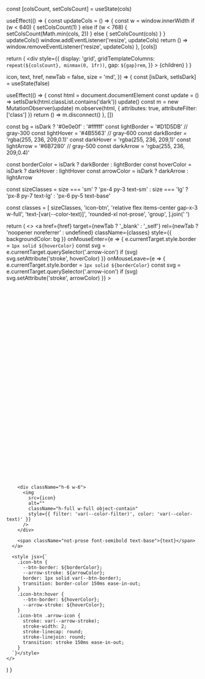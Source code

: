   const [colsCount, setColsCount] = useState(cols)

  useEffect(() => {
    const updateCols = () => {
      const w = window.innerWidth
      if (w < 640) {
        setColsCount(1)
      } else if (w < 768) {
        setColsCount(Math.min(cols, 2))
      } else {
        setColsCount(cols)
      }
    }
    updateCols()
    window.addEventListener('resize', updateCols)
    return () => window.removeEventListener('resize', updateCols)
  }, [cols])

  return (
    <div
      style={{
        display: 'grid',
        gridTemplateColumns: `repeat(${colsCount}, minmax(0, 1fr))`,
        gap: `${gap}rem`,
      }}
    >
      {children}
    </div>
  )
}

  icon,
  text,
  href,
  newTab = false,
  size = 'md',
}) => {
  const [isDark, setIsDark] = useState(false)

  useEffect(() => {
    const html = document.documentElement
    const update = () => setIsDark(html.classList.contains('dark'))
    update()
    const m = new MutationObserver(update)
    m.observe(html, { attributes: true, attributeFilter: ['class'] })
    return () => m.disconnect()
  }, [])

  const bg          = isDark ? '#0e0e0f' : '#ffffff'
  const lightBorder = '#D1D5DB'     // gray-300
  const lightHover  = '#4B5563'     // gray-600
  const darkBorder  = 'rgba(255, 236, 209,0.1)'
  const darkHover   = 'rgba(255, 236, 209,1)'
  const lightArrow  = '#6B7280'     // gray-500
  const darkArrow   = 'rgba(255, 236, 209,0.4)'

  const borderColor = isDark ? darkBorder : lightBorder
  const hoverColor  = isDark ? darkHover  : lightHover
  const arrowColor  = isDark ? darkArrow  : lightArrow

  const sizeClasses =
    size === 'sm'
      ? 'px-4 py-3 text-sm'
      : size === 'lg'
      ? 'px-8 py-7 text-lg'
      : 'px-6 py-5 text-base'

  const classes = [
    sizeClasses,
    'icon-btn',
    'relative flex items-center gap-x-3 w-full',
    'text-[var(--color-text)]',
    'rounded-xl not-prose',
    'group',
  ].join(' ')

  return (
    <>
      <a
        href={href}
        target={newTab ? '_blank' : '_self'}
        rel={newTab ? 'noopener noreferrer' : undefined}
        className={classes}
        style={{ backgroundColor: bg }}
        onMouseEnter={e => {
          e.currentTarget.style.border = `1px solid ${hoverColor}`
          const svg = e.currentTarget.querySelector('.arrow-icon')
          if (svg) svg.setAttribute('stroke', hoverColor)
        }}
        onMouseLeave={e => {
          e.currentTarget.style.border = `1px solid ${borderColor}`
          const svg = e.currentTarget.querySelector('.arrow-icon')
          if (svg) svg.setAttribute('stroke', arrowColor)
        }}
      >
        <div className="absolute top-5 right-5">
          <svg
            className="w-4 h-4 arrow-icon"
            xmlns="http://www.w3.org/2000/svg"
            viewBox="0 0 24 24"
            fill="none"
            stroke={arrowColor}
            strokeWidth={2}
            strokeLinecap="round"
            strokeLinejoin="round"
          >
            <path d="M7 7h10v10" />
            <path d="M7 17L17 7" />
          </svg>
        </div>

        <div className="h-6 w-6">
          <img
            src={icon}
            alt=""
            className="h-full w-full object-contain"
            style={{ filter: 'var(--color-filter)', color: 'var(--color-text)' }}
          />
        </div>

        <span className="not-prose font-semibold text-base">{text}</span>
      </a>

      <style jsx>{`
        .icon-btn {
          --btn-border: ${borderColor};
          --arrow-stroke: ${arrowColor};
          border: 1px solid var(--btn-border);
          transition: border-color 150ms ease-in-out;
        }
        .icon-btn:hover {
          --btn-border: ${hoverColor};
          --arrow-stroke: ${hoverColor};
        }
        .icon-btn .arrow-icon {
          stroke: var(--arrow-stroke);
          stroke-width: 2;
          stroke-linecap: round;
          stroke-linejoin: round;
          transition: stroke 150ms ease-in-out;
        }
      `}</style>
    </>
  )
}
